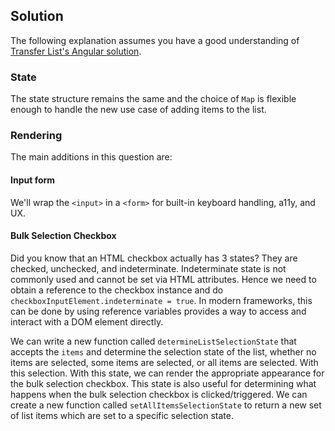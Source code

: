 
## Solution

The following explanation assumes you have a good understanding of [Transfer List's Angular solution](/questions/user-interface/transfer-list/angular/solution).

### State

The state structure remains the same and the choice of `Map` is flexible enough to handle the new use case of adding items to the list.

### Rendering

The main additions in this question are:

#### Input form

We'll wrap the `<input>` in a `<form>` for built-in keyboard handling, a11y, and UX.

#### Bulk Selection Checkbox

Did you know that an HTML checkbox actually has 3 states? They are checked, unchecked, and indeterminate. Indeterminate state is not commonly used and cannot be set via HTML attributes. Hence we need to obtain a reference to the checkbox instance and do `checkboxInputElement.indeterminate = true`. In modern frameworks, this can be done by using reference variables provides a way to access and interact with a DOM element directly.

We can write a new function called `determineListSelectionState` that accepts the `items` and determine the selection state of the list, whether no items are selected, some items are selected, or all items are selected. With this selection. With this state, we can render the appropriate appearance for the bulk selection checkbox. This state is also useful for determining what happens when the bulk selection checkbox is clicked/triggered. We can create a new function called `setAllItemsSelectionState` to return a new set of list items which are set to a specific selection state.

<TestCases />
<A11y />
<Notes />
